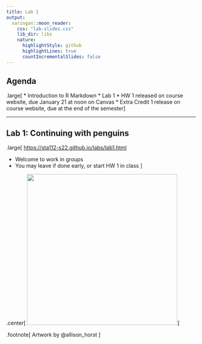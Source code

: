 ```yaml
---
title: Lab 1 
output:
  xaringan::moon_reader:
    css: "lab-slides.css"
    lib_dir: libs
    nature:
      highlightStyle: github
      highlightLines: true
      countIncrementalSlides: false
---
```


## Agenda

.large[
* Introduction to R Markdown
* Lab 1
* HW 1 released on course website, due January 21 at noon on Canvas
* Extra Credit 1 release on course website, due at the end of the semester
]

---

## Lab 1: Continuing with penguins

.large[
[https://sta112-s22.github.io/labs/lab1.html](https://sta112-s22.github.io/labs/lab1.html)

* Welcome to work in groups
* You may leave if done early, or start HW 1 in class
]

.center[
<img src="penguin_art.png" width="400">
]

.footnote[
Artwork by @allison_horst
]